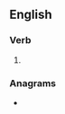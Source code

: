 ==English==

===Verb===
{{head|en|verb form}}

# {{en-past of|OK}}

===Anagrams===
* {{anagrams|en|Doke|doke}}